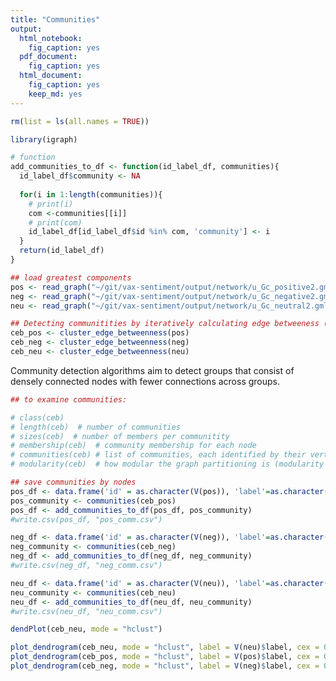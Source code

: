 ```yaml
---
title: "Communities"
output: 
  html_notebook: 
    fig_caption: yes
  pdf_document: 
    fig_caption: yes
  html_document: 
    fig_caption: yes
    keep_md: yes
---
```


```r
rm(list = ls(all.names = TRUE))

library(igraph)

# function
add_communities_to_df <- function(id_label_df, communities){
  id_label_df$community <- NA
  
  for(i in 1:length(communities)){
    # print(i)
    com <-communities[[i]]
    # print(com)
    id_label_df[id_label_df$id %in% com, 'community'] <- i
  }
  return(id_label_df)
}

## load greatest components
pos <- read_graph("~/git/vax-sentiment/output/network/u_Gc_positive2.gml", format = "gml")
neg <- read_graph("~/git/vax-sentiment/output/network/u_Gc_negative2.gml", format = "gml")
neu <- read_graph("~/git/vax-sentiment/output/network/u_Gc_neutral2.gml", format = "gml")
```

```r
## Detecting communitities by iteratively calculating edge betweeness (Girvan & Newman 2001)
ceb_pos <- cluster_edge_betweenness(pos)
ceb_neg <- cluster_edge_betweenness(neg)
ceb_neu <- cluster_edge_betweenness(neu)
```

Community detection algorithms aim to detect groups that consist of densely connected nodes with fewer connections across groups.

```r
## to examine communities:

# class(ceb)
# length(ceb)  # number of communities
# sizes(ceb)  # number of members per communitity
# membership(ceb)  # community membership for each node
# communities(ceb) # list of communities, each identified by their vertices
# modularity(ceb)  # how modular the graph partitioning is (modularity score)
```

```r
## save communities by nodes
pos_df <- data.frame('id' = as.character(V(pos)), 'label'=as.character(V(pos)$label))
pos_community <- communities(ceb_pos)
pos_df <- add_communities_to_df(pos_df, pos_community)
#write.csv(pos_df, "pos_comm.csv")

neg_df <- data.frame('id' = as.character(V(neg)), 'label'=as.character(V(neg)$label))
neg_community <- communities(ceb_neg)
neg_df <- add_communities_to_df(neg_df, neg_community)
#write.csv(neg_df, "neg_comm.csv")

neu_df <- data.frame('id' = as.character(V(neu)), 'label'=as.character(V(neu)$label))
neu_community <- communities(ceb_neu)
neu_df <- add_communities_to_df(neu_df, neu_community)
#write.csv(neu_df, "neu_comm.csv")
```

```r
dendPlot(ceb_neu, mode = "hclust")

plot_dendrogram(ceb_neu, mode = "hclust", label = V(neu)$label, cex = 0.75)
plot_dendrogram(ceb_pos, mode = "hclust", label = V(pos)$label, cex = 0.75)
plot_dendrogram(ceb_neg, mode = "hclust", label = V(neg)$label, cex = 0.7)


```




